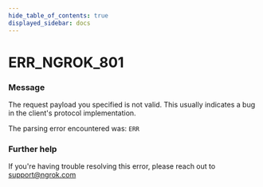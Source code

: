 ```yaml
---
hide_table_of_contents: true
displayed_sidebar: docs
---
```



# ERR_NGROK_801

### Message

The request payload you specified is not valid.
This usually indicates a bug in the client's protocol implementation.

The parsing error encountered was:
`ERR`

<ErrorDetails error="err_ngrok_801" />

### Further help

If you're having trouble resolving this error, please reach out to [support@ngrok.com](mailto:support@ngrok.com?subject=Help%20with%20ERR_NGROK_801)
